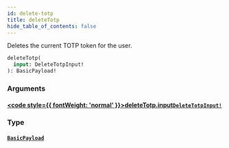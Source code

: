```yaml
---
id: delete-totp
title: deleteTotp
hide_table_of_contents: false
---
```








Deletes the current TOTP token for the user.

```graphql
deleteTotp(
  input: DeleteTotpInput!
): BasicPayload!
```


### Arguments

#### [<code style={{ fontWeight: 'normal' }}>deleteTotp.<b>input</b></code>](#)<Bullet />[`DeleteTotpInput!`](/gql-api/inputs/delete-totp-input) <Badge class="secondary" text="non-null"/> <Badge class="secondary" text="input"/>
> 
> 

### Type

#### [`BasicPayload`](/gql-api/objects/basic-payload) <Badge class="secondary" text="object"/>
> 
> 





